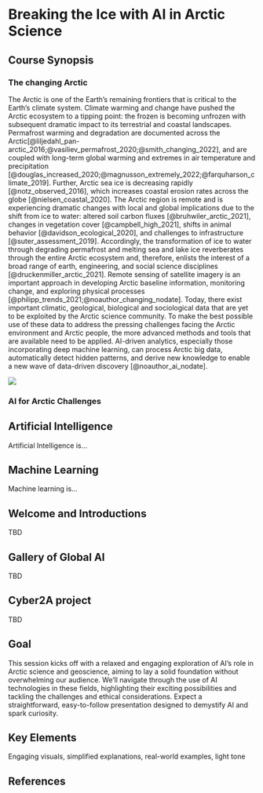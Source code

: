 # Breaking the Ice with AI in Arctic Science
 
## Course Synopsis

### The changing Arctic

::: {layout="[70,30]"}
The Arctic is one of the Earth's remaining frontiers that is critical to the Earth’s climate system. Climate warming and change have pushed the Arctic ecosystem to a tipping point: the frozen is becoming unfrozen with subsequent dramatic impact to its terrestrial and coastal landscapes. Permafrost warming and degradation are documented across the Arctic[@liljedahl_pan-arctic_2016;@vasiliev_permafrost_2020;@smith_changing_2022], and are coupled with long-term global warming and extremes in air temperature and precipitation [@douglas_increased_2020;@magnusson_extremely_2022;@farquharson_climate_2019]. Further, Arctic sea ice is decreasing rapidly [@notz_observed_2016], which increases coastal erosion rates across the globe [@nielsen_coastal_2020]. The Arctic region is remote and is experiencing dramatic changes with local and global implications due to the shift from ice to water: altered soil carbon fluxes [@bruhwiler_arctic_2021], changes in vegetation cover [@campbell_high_2021], shifts in animal behavior [@davidson_ecological_2020], and challenges to infrastructure [@suter_assessment_2019]. Accordingly, the transformation of ice to water through degrading permafrost and melting sea and lake ice reverberates through the entire Arctic ecosystem and, therefore, enlists the interest of a broad range of earth, engineering, and social science disciplines [@druckenmiller_arctic_2021]. Remote sensing of satellite imagery is an important approach in developing Arctic baseline information, monitoring change, and exploring physical processes [@philipp_trends_2021;@noauthor_changing_nodate]. Today, there exist important climatic, geological, biological and sociological data that are yet to be exploited by the Arctic science community. To make the best possible use of these data to address the pressing challenges facing the Arctic environment and Arctic people, the more advanced methods and tools that are available need to be applied. AI-driven analytics, especially those incorporating deep machine learning, can process Arctic big data, automatically detect hidden patterns, and derive new knowledge to enable a new wave of data-driven discovery [@noauthor_ai_nodate].

![](../images/breaking-ice/arctic-mtns.jpg)

:::

### AI for Arctic Challenges

::: {.callout-tip collapse="false"}
## Artificial Intelligence

Artificial Intelligence is...

:::

::: {.callout-tip collapse="false"}
## Machine Learning

Machine learning is...

:::

## Welcome and Introductions

TBD

## Gallery of Global AI

TBD

## Cyber2A project

TBD

## Goal

This session kicks off with a relaxed and engaging exploration of AI's role in Arctic science and geoscience, aiming to lay a solid foundation without overwhelming our audience. We'll navigate through the use of AI technologies in these fields, highlighting their exciting possibilities and tackling the challenges and ethical considerations. Expect a straightforward, easy-to-follow presentation designed to demystify AI and spark curiosity.

## Key Elements

Engaging visuals, simplified explanations, real-world examples, light tone

## References {.unnumbered}

::: {#refs}
:::
